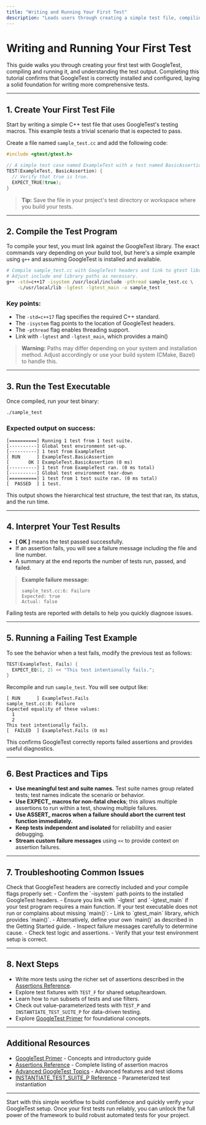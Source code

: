 ```yaml
---
title: "Writing and Running Your First Test"
description: "Leads users through creating a simple test file, compiling it, running it, and interpreting the results. Provides a concrete confidence milestone: a passing (or intentionally failing) test."
---
```


# Writing and Running Your First Test

This guide walks you through creating your first test with GoogleTest, compiling and running it, and understanding the test output. Completing this tutorial confirms that GoogleTest is correctly installed and configured, laying a solid foundation for writing more comprehensive tests.

---

## 1. Create Your First Test File

Start by writing a simple C++ test file that uses GoogleTest's testing macros. This example tests a trivial scenario that is expected to pass.

Create a file named `sample_test.cc` and add the following code:

```cpp
#include <gtest/gtest.h>

// A simple test case named ExampleTest with a test named BasicAssertion.
TEST(ExampleTest, BasicAssertion) {
  // Verify that true is true.
  EXPECT_TRUE(true);
}
```

> **Tip:** Save the file in your project's test directory or workspace where you build your tests.

---

## 2. Compile the Test Program

To compile your test, you must link against the GoogleTest library. The exact commands vary depending on your build tool, but here's a simple example using `g++` and assuming GoogleTest is installed and available.

```bash
# Compile sample_test.cc with GoogleTest headers and link to gtest library
# Adjust include and library paths as necessary.
g++ -std=c++17 -isystem /usr/local/include -pthread sample_test.cc \
    -L/usr/local/lib -lgtest -lgtest_main -o sample_test
```

### Key points:
- The `-std=c++17` flag specifies the required C++ standard.
- The `-isystem` flag points to the location of GoogleTest headers.
- The `-pthread` flag enables threading support.
- Link with `-lgtest` and `-lgtest_main`, which provides a main()

> **Warning:** Paths may differ depending on your system and installation method. Adjust accordingly or use your build system (CMake, Bazel) to handle this.

---

## 3. Run the Test Executable

Once compiled, run your test binary:

```bash
./sample_test
```

### Expected output on success:

```none
[==========] Running 1 test from 1 test suite.
[----------] Global test environment set-up.
[----------] 1 test from ExampleTest
[ RUN      ] ExampleTest.BasicAssertion
[       OK ] ExampleTest.BasicAssertion (0 ms)
[----------] 1 test from ExampleTest ran. (0 ms total)
[----------] Global test environment tear-down
[==========] 1 test from 1 test suite ran. (0 ms total)
[  PASSED  ] 1 test.
```

This output shows the hierarchical test structure, the test that ran, its status, and the run time.

---

## 4. Interpret Your Test Results

- **[       OK ]** means the test passed successfully.
- If an assertion fails, you will see a failure message including the file and line number.
- A summary at the end reports the number of tests run, passed, and failed.

> **Example failure message:**
>
> ```none
> sample_test.cc:6: Failure
> Expected: true
> Actual: false
> ```

Failing tests are reported with details to help you quickly diagnose issues.

---

## 5. Running a Failing Test Example

To see the behavior when a test fails, modify the previous test as follows:

```cpp
TEST(ExampleTest, Fails) {
  EXPECT_EQ(1, 2) << "This test intentionally fails.";
}
```

Recompile and run `sample_test`. You will see output like:

```none
[ RUN      ] ExampleTest.Fails
sample_test.cc:8: Failure
Expected equality of these values:
  1
  2
This test intentionally fails.
[  FAILED  ] ExampleTest.Fails (0 ms)
```

This confirms GoogleTest correctly reports failed assertions and provides useful diagnostics.

---

## 6. Best Practices and Tips

- **Use meaningful test and suite names.** Test suite names group related tests; test names indicate the scenario or behavior.
- **Use EXPECT_ macros for non-fatal checks**; this allows multiple assertions to run within a test, showing multiple failures.
- **Use ASSERT_ macros when a failure should abort the current test function immediately.**
- **Keep tests independent and isolated** for reliability and easier debugging.
- **Stream custom failure messages** using `<<` to provide context on assertion failures.

---

## 7. Troubleshooting Common Issues

<AccordionGroup title="Troubleshooting First Test Failures">
<Accordion title="Test Does Not Compile">
Check that GoogleTest headers are correctly included and your compile flags properly set:
- Confirm the `-isystem` path points to the installed GoogleTest headers.
- Ensure you link with `-lgtest` and `-lgtest_main` if your test program requires a main function.
</Accordion>
<Accordion title="Runtime Errors or Missing Main">
If your test executable does not run or complains about missing `main()`:
- Link to `gtest_main` library, which provides `main()`.
- Alternatively, define your own `main()` as described in the Getting Started guide.
</Accordion>
<Accordion title="Test Fails Unexpectedly">
- Inspect failure messages carefully to determine cause.
- Check test logic and assertions.
- Verify that your test environment setup is correct.
</Accordion>
</AccordionGroup>

---

## 8. Next Steps

- Write more tests using the richer set of assertions described in the [Assertions Reference](../../reference/assertions.md).
- Explore test fixtures with `TEST_F` for shared setup/teardown.
- Learn how to run subsets of tests and use filters.
- Check out value-parameterized tests with `TEST_P` and `INSTANTIATE_TEST_SUITE_P` for data-driven testing.
- Explore [GoogleTest Primer](../../docs/primer.md) for foundational concepts.

---

## Additional Resources

- [GoogleTest Primer](../../docs/primer.md) - Concepts and introductory guide
- [Assertions Reference](../../reference/assertions.md) - Complete listing of assertion macros
- [Advanced GoogleTest Topics](../../docs/advanced.md) - Advanced features and test idioms
- [INSTANTIATE_TEST_SUITE_P Reference](../../reference/testing.md#INSTANTIATE_TEST_SUITE_P) - Parameterized test instantiation

---

Start with this simple workflow to build confidence and quickly verify your GoogleTest setup. Once your first tests run reliably, you can unlock the full power of the framework to build robust automated tests for your project.
